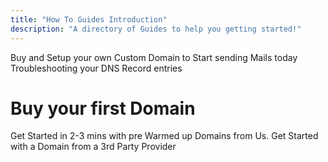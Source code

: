 ```yaml
---
title: "How To Guides Introduction"
description: "A directory of Guides to help you getting started!"
---
```


<CardGroup cols={2}>
  <Card title="Custom Domain" icon="sparkles" href="/how-to/custom-domain">
    Buy and Setup your own Custom Domain to Start sending Mails today
  </Card>
  <Card title="Mail Setup" icon="sparkles" href="/how-to/mail-setup">
    Troubleshooting your DNS Record entries
  </Card>
</CardGroup>

# Buy your first Domain
<CardGroup cols={2}>
  <Card title="Domain from Mailblock" icon="sparkles" href="/how-to/mailblock-domain">
    Get Started in 2-3 mins with pre Warmed up Domains from Us.
  </Card>
  <Card title="Domain from Ionos" icon="sparkles" href="/how-to/mail-setup">
    Get Started with a Domain from a 3rd Party Provider
  </Card>
</CardGroup>